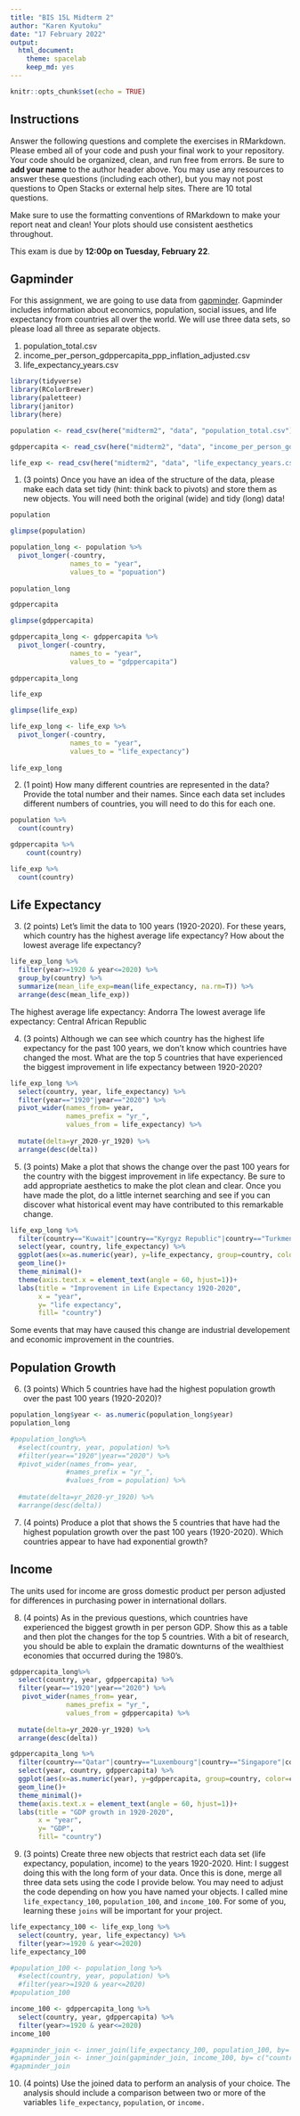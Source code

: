 ```yaml
---
title: "BIS 15L Midterm 2"
author: "Karen Kyutoku"
date: "17 February 2022"
output:
  html_document: 
    theme: spacelab
    keep_md: yes
---
```


```r
knitr::opts_chunk$set(echo = TRUE)
```

## Instructions
Answer the following questions and complete the exercises in RMarkdown. Please embed all of your code and push your final work to your repository. Your code should be organized, clean, and run free from errors. Be sure to **add your name** to the author header above. You may use any resources to answer these questions (including each other), but you may not post questions to Open Stacks or external help sites. There are 10 total questions.  

Make sure to use the formatting conventions of RMarkdown to make your report neat and clean! Your plots should use consistent aesthetics throughout.  

This exam is due by **12:00p on Tuesday, February 22**.  

## Gapminder
For this assignment, we are going to use data from  [gapminder](https://www.gapminder.org/). Gapminder includes information about economics, population, social issues, and life expectancy from countries all over the world. We will use three data sets, so please load all three as separate objects.    

1. population_total.csv  
2. income_per_person_gdppercapita_ppp_inflation_adjusted.csv  
3. life_expectancy_years.csv  

```r
library(tidyverse)
library(RColorBrewer)
library(paletteer)
library(janitor)
library(here)
```

```r
population <- read_csv(here("midterm2", "data", "population_total.csv"))
```
```r
gdppercapita <- read_csv(here("midterm2", "data", "income_per_person_gdppercapita_ppp_inflation_adjusted.csv"))
```
```r
life_exp <- read_csv(here("midterm2", "data", "life_expectancy_years.csv"))
```

1. (3 points) Once you have an idea of the structure of the data, please make each data set tidy (hint: think back to pivots) and store them as new objects. You will need both the original (wide) and tidy (long) data!  

```r
population
```
```r
glimpse(population)
```

```r
population_long <- population %>% 
  pivot_longer(-country, 
               names_to = "year", 
               values_to = "popuation")
               
population_long
```

```r
gdppercapita
```
```r
glimpse(gdppercapita)
```

```r
gdppercapita_long <- gdppercapita %>% 
  pivot_longer(-country, 
               names_to = "year", 
               values_to = "gdppercapita")
               
gdppercapita_long
```
```r
life_exp
```
```r
glimpse(life_exp)
```

```r
life_exp_long <- life_exp %>% 
  pivot_longer(-country, 
               names_to = "year", 
               values_to = "life_expectancy")
               
life_exp_long
```


2. (1 point) How many different countries are represented in the data? Provide the total number and their names. Since each data set includes different numbers of countries, you will need to do this for each one.  
```r
population %>% 
  count(country)
```
```r
gdppercapita %>% 
    count(country)
```
```r
life_exp %>% 
  count(country)
```

## Life Expectancy  

3. (2 points) Let's limit the data to 100 years (1920-2020). For these years, which country has the highest average life expectancy? How about the lowest average life expectancy?  
```r
life_exp_long %>% 
  filter(year>=1920 & year<=2020) %>% 
  group_by(country) %>% 
  summarize(mean_life_exp=mean(life_expectancy, na.rm=T)) %>% 
  arrange(desc(mean_life_exp))
```
The highest average life expectancy: Andorra
The lowest average life expectancy: Central African Republic

4. (3 points) Although we can see which country has the highest life expectancy for the past 100 years, we don't know which countries have changed the most. What are the top 5 countries that have experienced the biggest improvement in life expectancy between 1920-2020?  
```r
life_exp_long %>% 
  select(country, year, life_expectancy) %>% 
  filter(year=="1920"|year=="2020") %>% 
  pivot_wider(names_from= year,
              names_prefix = "yr_",
              values_from = life_expectancy) %>% 
  
  mutate(delta=yr_2020-yr_1920) %>% 
  arrange(desc(delta))
```

5. (3 points) Make a plot that shows the change over the past 100 years for the country with the biggest improvement in life expectancy. Be sure to add appropriate aesthetics to make the plot clean and clear. Once you have made the plot, do a little internet searching and see if you can discover what historical event may have contributed to this remarkable change. 


```r
life_exp_long %>% 
  filter(country=="Kuwait"|country=="Kyrgyz Republic"|country=="Turkmenistan"|country=="South Korea"|country=="Tajikistan") %>% 
  select(year, country, life_expectancy) %>% 
  ggplot(aes(x=as.numeric(year), y=life_expectancy, group=country, color=country))+
  geom_line()+
  theme_minimal()+
  theme(axis.text.x = element_text(angle = 60, hjust=1))+
  labs(title = "Improvement in Life Expectancy 1920-2020",
       x = "year",
       y= "life expectancy",
       fill= "country")
```
Some events that may have caused this change are industrial developement and economic improvement in the countries.

## Population Growth
6. (3 points) Which 5 countries have had the highest population growth over the past 100 years (1920-2020)?  

```r
population_long$year <- as.numeric(population_long$year)
population_long
```

```r
#population_long%>% 
  #select(country, year, population) %>% 
  #filter(year=="1920"|year=="2020") %>% 
  #pivot_wider(names_from= year,
              #names_prefix = "yr_",
              #values_from = population) %>% 
  
  #mutate(delta=yr_2020-yr_1920) %>% 
  #arrange(desc(delta))
```


7. (4 points) Produce a plot that shows the 5 countries that have had the highest population growth over the past 100 years (1920-2020). Which countries appear to have had exponential growth?  

## Income
The units used for income are gross domestic product per person adjusted for differences in purchasing power in international dollars.

8. (4 points) As in the previous questions, which countries have experienced the biggest growth in per person GDP. Show this as a table and then plot the changes for the top 5 countries. With a bit of research, you should be able to explain the dramatic downturns of the wealthiest economies that occurred during the 1980's.  
```r
gdppercapita_long%>% 
  select(country, year, gdppercapita) %>% 
  filter(year=="1920"|year=="2020") %>% 
   pivot_wider(names_from= year,
              names_prefix = "yr_",
              values_from = gdppercapita) %>% 
  
  mutate(delta=yr_2020-yr_1920) %>% 
  arrange(desc(delta))
```
```r
gdppercapita_long %>% 
  filter(country=="Qatar"|country=="Luxembourg"|country=="Singapore"|country=="Brunei"|country=="Ireland") %>% 
  select(year, country, gdppercapita) %>% 
  ggplot(aes(x=as.numeric(year), y=gdppercapita, group=country, color=country))+
  geom_line()+
  theme_minimal()+
  theme(axis.text.x = element_text(angle = 60, hjust=1))+
  labs(title = "GDP growth in 1920-2020",
       x = "year",
       y= "GDP",
       fill= "country")
```


9. (3 points) Create three new objects that restrict each data set (life expectancy, population, income) to the years 1920-2020. Hint: I suggest doing this with the long form of your data. Once this is done, merge all three data sets using the code I provide below. You may need to adjust the code depending on how you have named your objects. I called mine `life_expectancy_100`, `population_100`, and `income_100`. For some of you, learning these `joins` will be important for your project.  

```r
life_expectancy_100 <- life_exp_long %>% 
  select(country, year, life_expectancy) %>% 
  filter(year>=1920 & year<=2020)
life_expectancy_100
```
```r
#population_100 <- population_long %>% 
  #select(country, year, population) %>% 
  #filter(year>=1920 & year<=2020)
#population_100
```

```r
income_100 <- gdppercapita_long %>% 
  select(country, year, gdppercapita) %>% 
  filter(year>=1920 & year<=2020)
income_100
```

```r
#gapminder_join <- inner_join(life_expectancy_100, population_100, by= c("country", "year"))
#gapminder_join <- inner_join(gapminder_join, income_100, by= c("country", "year"))
#gapminder_join
```

10. (4 points) Use the joined data to perform an analysis of your choice. The analysis should include a comparison between two or more of the variables `life_expectancy`, `population`, or `income.`  